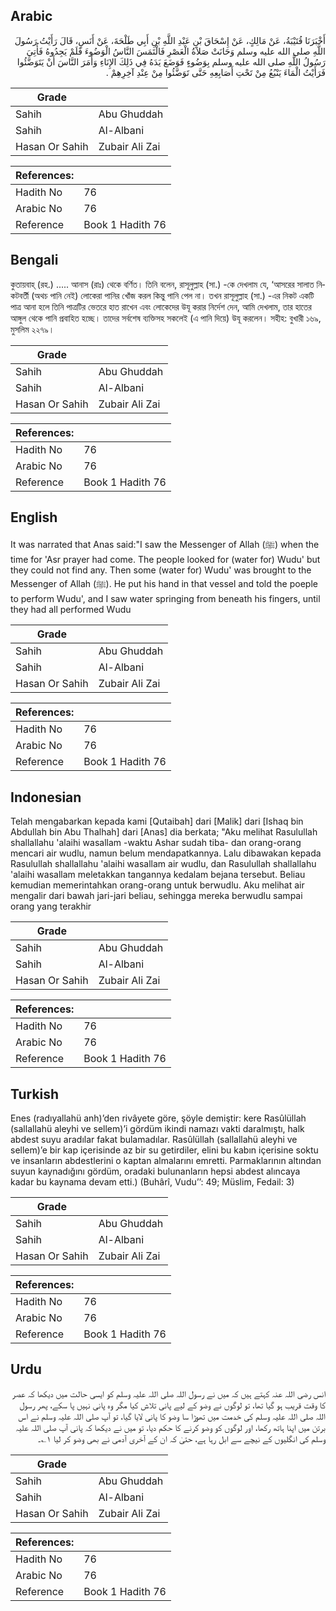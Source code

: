 ## Arabic


<div dir="rtl" lang="ar" style={{fontSize:'larger',backgroundColor:'#f8f9fa',padding:20}}>
أَخْبَرَنَا قُتَيْبَةُ، عَنْ مَالِكٍ، عَنْ إِسْحَاقَ بْنِ عَبْدِ اللَّهِ بْنِ أَبِي طَلْحَةَ، عَنْ أَنَسٍ، قَالَ رَأَيْتُ رَسُولَ اللَّهِ صلى الله عليه وسلم وَحَانَتْ صَلاَةُ الْعَصْرِ فَالْتَمَسَ النَّاسُ الْوَضُوءَ فَلَمْ يَجِدُوهُ فَأُتِيَ رَسُولُ اللَّهِ صلى الله عليه وسلم بِوَضُوءٍ فَوَضَعَ يَدَهُ فِي ذَلِكَ الإِنَاءِ وَأَمَرَ النَّاسَ أَنْ يَتَوَضَّئُوا فَرَأَيْتُ الْمَاءَ يَنْبُعُ مِنْ تَحْتِ أَصَابِعِهِ حَتَّى تَوَضَّئُوا مِنْ عِنْدِ آخِرِهِمْ ‏.‏
</div>
<div style={{backgroundColor:'#f8f9fa',padding:20, marginBottom: 10}}><table> <thead> <tr> <th>Grade</th> <th></th> </tr> </thead> <tbody> <tr><td>Sahih</td><td>Abu Ghuddah</td></tr><tr><td>Sahih</td><td>Al-Albani</td></tr><tr><td>Hasan Or Sahih</td><td>Zubair Ali Zai</td></tr></tbody></table><table> <thead> <tr> <th>References:</th> <th></th> </tr> </thead> <tbody><tr><td>Hadith No</td><td>76</td></tr><tr><td>Arabic No</td><td>76</td></tr><tr><td>Reference</td><td>Book 1 Hadith 76</td></tr></tbody></table></div>

## Bengali


<div dir="ltr" lang="bn" style={{fontSize:'larger',backgroundColor:'#f8f9fa',padding:20}}>
কুতায়বাহ্ (রহ.) ..... আনাস (রাঃ) থেকে বর্ণিত। তিনি বলেন, রাসূলুল্লাহ (সা.) -কে দেখলাম যে, ‘আসরের সালাত নিকটবর্তী (অথচ পানি নেই) লোকেরা পানির খোঁজ করল কিন্তু পানি পেল না। তখন রাসূলুল্লাহ (সা.) -এর নিকট একটি পাত্র আনা হলে তিনি পাত্রটির ভেতরে হাত রাখেন এবং লোকেদের উযূ করার নির্দেশ দেন, আমি দেখলাম, তার হাতের আঙ্গুল থেকে পানি প্রবাহিত হচ্ছে। তাদের সর্বশেষ ব্যক্তিসহ সকলেই (এ পানি দিয়ে) উযূ করলেন। সহীহ: বুখারী ১৬৯, মুসলিম ২২৭৯।
</div>
<div style={{backgroundColor:'#f8f9fa',padding:20, marginBottom: 10}}><table> <thead> <tr> <th>Grade</th> <th></th> </tr> </thead> <tbody> <tr><td>Sahih</td><td>Abu Ghuddah</td></tr><tr><td>Sahih</td><td>Al-Albani</td></tr><tr><td>Hasan Or Sahih</td><td>Zubair Ali Zai</td></tr></tbody></table><table> <thead> <tr> <th>References:</th> <th></th> </tr> </thead> <tbody><tr><td>Hadith No</td><td>76</td></tr><tr><td>Arabic No</td><td>76</td></tr><tr><td>Reference</td><td>Book 1 Hadith 76</td></tr></tbody></table></div>

## English


<div dir="ltr" lang="en" style={{fontSize:'larger',backgroundColor:'#f8f9fa',padding:20}}>
It was narrated that Anas said:"I saw the Messenger of Allah (ﷺ) when the time for 'Asr prayer had come. The people looked for (water for) Wudu' but they could not find any. Then some (water for) Wudu' was brought to the Messenger of Allah (ﷺ). He put his hand in that vessel and told the poeple to perform Wudu', and I saw water springing from beneath his fingers, until they had all performed Wudu
</div>
<div style={{backgroundColor:'#f8f9fa',padding:20, marginBottom: 10}}><table> <thead> <tr> <th>Grade</th> <th></th> </tr> </thead> <tbody> <tr><td>Sahih</td><td>Abu Ghuddah</td></tr><tr><td>Sahih</td><td>Al-Albani</td></tr><tr><td>Hasan Or Sahih</td><td>Zubair Ali Zai</td></tr></tbody></table><table> <thead> <tr> <th>References:</th> <th></th> </tr> </thead> <tbody><tr><td>Hadith No</td><td>76</td></tr><tr><td>Arabic No</td><td>76</td></tr><tr><td>Reference</td><td>Book 1 Hadith 76</td></tr></tbody></table></div>

## Indonesian


<div dir="ltr" lang="id" style={{fontSize:'larger',backgroundColor:'#f8f9fa',padding:20}}>
Telah mengabarkan kepada kami [Qutaibah] dari [Malik] dari [Ishaq bin Abdullah bin Abu Thalhah] dari [Anas] dia berkata; "Aku melihat Rasulullah shallallahu 'alaihi wasallam -waktu Ashar sudah tiba- dan orang-orang mencari air wudlu, namun belum mendapatkannya. Lalu dibawakan kepada Rasulullah shallallahu 'alaihi wasallam air wudlu, dan Rasulullah shallallahu 'alaihi wasallam meletakkan tangannya kedalam bejana tersebut. Beliau kemudian memerintahkan orang-orang untuk berwudlu. Aku melihat air mengalir dari bawah jari-jari beliau, sehingga mereka berwudlu sampai orang yang terakhir
</div>
<div style={{backgroundColor:'#f8f9fa',padding:20, marginBottom: 10}}><table> <thead> <tr> <th>Grade</th> <th></th> </tr> </thead> <tbody> <tr><td>Sahih</td><td>Abu Ghuddah</td></tr><tr><td>Sahih</td><td>Al-Albani</td></tr><tr><td>Hasan Or Sahih</td><td>Zubair Ali Zai</td></tr></tbody></table><table> <thead> <tr> <th>References:</th> <th></th> </tr> </thead> <tbody><tr><td>Hadith No</td><td>76</td></tr><tr><td>Arabic No</td><td>76</td></tr><tr><td>Reference</td><td>Book 1 Hadith 76</td></tr></tbody></table></div>

## Turkish


<div dir="ltr" lang="tr" style={{fontSize:'larger',backgroundColor:'#f8f9fa',padding:20}}>
Enes (radıyallahü anh)’den rivâyete göre, şöyle demiştir: kere Rasûlüllah (sallallahü aleyhi ve sellem)’i gördüm ikindi namazı vakti daralmıştı, halk abdest suyu aradılar fakat bulamadılar. Rasûlüllah (sallallahü aleyhi ve sellem)’e bir kap içerisinde az bir su getirdiler, elini bu kabın içerisine soktu ve insanların abdestlerini o kaptan almalarını emretti. Parmaklarının altından suyun kaynadığını gördüm, oradaki bulunanların hepsi abdest alıncaya kadar bu kaynama devam etti.) (Buhârî, Vudu’’: 49; Müslim, Fedail: 3)
</div>
<div style={{backgroundColor:'#f8f9fa',padding:20, marginBottom: 10}}><table> <thead> <tr> <th>Grade</th> <th></th> </tr> </thead> <tbody> <tr><td>Sahih</td><td>Abu Ghuddah</td></tr><tr><td>Sahih</td><td>Al-Albani</td></tr><tr><td>Hasan Or Sahih</td><td>Zubair Ali Zai</td></tr></tbody></table><table> <thead> <tr> <th>References:</th> <th></th> </tr> </thead> <tbody><tr><td>Hadith No</td><td>76</td></tr><tr><td>Arabic No</td><td>76</td></tr><tr><td>Reference</td><td>Book 1 Hadith 76</td></tr></tbody></table></div>

## Urdu


<div dir="rtl" lang="ur" style={{fontSize:'larger',backgroundColor:'#f8f9fa',padding:20}}>
انس رضی اللہ عنہ کہتے ہیں کہ میں نے رسول اللہ صلی اللہ علیہ وسلم کو ایسی حالت میں دیکھا کہ عصر کا وقت قریب ہو گیا تھا، تو لوگوں نے وضو کے لیے پانی تلاش کیا مگر وہ پانی نہیں پا سکے، پھر رسول اللہ صلی اللہ علیہ وسلم کی خدمت میں تھوڑا سا وضو کا پانی لایا گیا، تو آپ صلی اللہ علیہ وسلم نے اس برتن میں اپنا ہاتھ رکھا، اور لوگوں کو وضو کرنے کا حکم دیا، تو میں نے دیکھا کہ پانی آپ صلی اللہ علیہ وسلم کی انگلیوں کے نیچے سے ابل رہا ہے، حتیٰ کہ ان کے آخری آدمی نے بھی وضو کر لیا ۱؎۔
</div>
<div style={{backgroundColor:'#f8f9fa',padding:20, marginBottom: 10}}><table> <thead> <tr> <th>Grade</th> <th></th> </tr> </thead> <tbody> <tr><td>Sahih</td><td>Abu Ghuddah</td></tr><tr><td>Sahih</td><td>Al-Albani</td></tr><tr><td>Hasan Or Sahih</td><td>Zubair Ali Zai</td></tr></tbody></table><table> <thead> <tr> <th>References:</th> <th></th> </tr> </thead> <tbody><tr><td>Hadith No</td><td>76</td></tr><tr><td>Arabic No</td><td>76</td></tr><tr><td>Reference</td><td>Book 1 Hadith 76</td></tr></tbody></table></div>